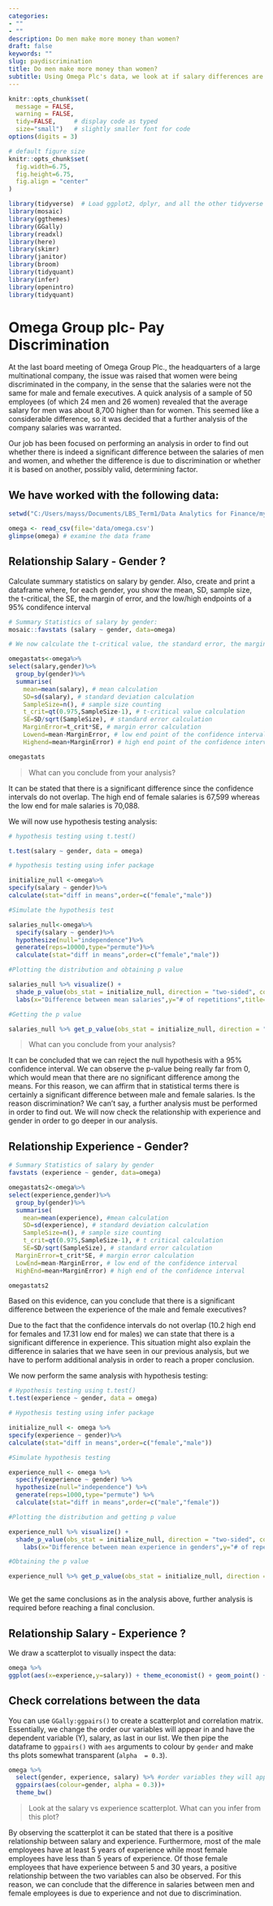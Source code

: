 ```yaml
---
categories:
- ""
- ""
description: Do men make more money than women?
draft: false
keywords: ""
slug: paydiscrimination
title: Do men make more money than women?
subtitle: Using Omega Plc's data, we look at if salary differences are due to discrimination.
---
```



```r
knitr::opts_chunk$set(
  message = FALSE, 
  warning = FALSE, 
  tidy=FALSE,     # display code as typed
  size="small")   # slightly smaller font for code
options(digits = 3)

# default figure size
knitr::opts_chunk$set(
  fig.width=6.75, 
  fig.height=6.75,
  fig.align = "center"
)
```


```r
library(tidyverse)  # Load ggplot2, dplyr, and all the other tidyverse packages
library(mosaic)
library(ggthemes)
library(GGally)
library(readxl)
library(here)
library(skimr)
library(janitor)
library(broom)
library(tidyquant)
library(infer)
library(openintro)
library(tidyquant)
```


# Omega Group plc- Pay Discrimination


At the last board meeting of Omega Group Plc., the headquarters of a large multinational company, the issue was raised that women were being discriminated in the company, in the sense that the salaries were not the same for male and female executives. A quick analysis of a sample of 50 employees (of which 24 men and 26 women) revealed that the average salary for men was about 8,700 higher than for women. This seemed like a considerable difference, so it was decided that a further analysis of the company salaries was warranted. 

Our job has been focused on performing an analysis in order to find out whether there is indeed a significant difference between the salaries of men and women, and whether the difference is due to discrimination or whether it is based on another, possibly valid, determining factor. 


## We have worked with the following data:


```r
setwd("C:/Users/mayss/Documents/LBS_Term1/Data Analytics for Finance/my_website/content/projects/project1")

omega <- read_csv(file='data/omega.csv')
glimpse(omega) # examine the data frame
```

## Relationship Salary - Gender ?

Calculate summary statistics on salary by gender. Also, create and print a dataframe where, for each gender, you show the mean, SD, sample size, the t-critical, the SE, the margin of error, and the low/high endpoints of a 95% condifence interval

```r
# Summary Statistics of salary by gender:
mosaic::favstats (salary ~ gender, data=omega)

# We now calculate the t-critical value, the standard error, the margin of error and the low/high endpoints of a 95% condifence interval:

omegastats<-omega%>%
select(salary,gender)%>%
  group_by(gender)%>%
  summarise(
    mean=mean(salary), # mean calculation
    SD=sd(salary), # standard deviation calculation
    SampleSize=n(), # sample size counting
    t_crit=qt(0.975,SampleSize-1), # t-critical value calculation
    SE=SD/sqrt(SampleSize), # standard error calculation
    MarginError=t_crit*SE, # margin error calculation
    Lowend=mean-MarginError, # low end point of the confidence interval
    Highend=mean+MarginError) # high end point of the confidence interval

omegastats

```

> What can you conclude from your analysis? 

It can be stated that there is a significant difference since the confidence intervals do not overlap. The high end of female salaries is 67,599 whereas the low end for male salaries is 70,088.



We will now use hypothesis testing analysis:

```r
# hypothesis testing using t.test() 

t.test(salary ~ gender, data = omega)

# hypothesis testing using infer package

initialize_null <-omega%>%
specify(salary ~ gender)%>%
calculate(stat="diff in means",order=c("female","male")) 

#Simulate the hypothesis test

salaries_null<-omega%>%
  specify(salary ~ gender)%>%
  hypothesize(null="independence")%>%
  generate(reps=10000,type="permute")%>%
  calculate(stat="diff in means",order=c("female","male"))

#Plotting the distribution and obtaining p value

salaries_null %>% visualize() +
  shade_p_value(obs_stat = initialize_null, direction = "two-sided", color="black")+
  labs(x="Difference between mean salaries",y="# of repetitions",title="Any significant difference between men and women's salaries?",subtitle="Null hypothesis distribution and p-value")+theme_economist()

#Getting the p value

salaries_null %>% get_p_value(obs_stat = initialize_null, direction = "two_sided")


```

> What can you conclude from your analysis? 

It can be concluded that we can reject the null hypothesis with a 95% confidence interval. We can observe the p-value being really far from 0, which would mean that there are no significant difference among the means. For this reason, we can affirm that in statistical terms there is certainly a significant difference between male and female salaries. Is the reason discrimination? We can't say, a further analysis must be performed in order to find out. We will now check the relationship with experience and gender in order to go deeper in our analysis.


## Relationship Experience - Gender?

```r
# Summary Statistics of salary by gender
favstats (experience ~ gender, data=omega)

omegastats2<-omega%>%
select(experience,gender)%>%
  group_by(gender)%>%
  summarise(
    mean=mean(experience), #mean calculation
    SD=sd(experience), # standard deviation calculation
    SampleSize=n(), # sample size counting
    t_crit=qt(0.975,SampleSize-1), # t critical calculation
    SE=SD/sqrt(SampleSize), # standard error calculation
  MarginError=t_crit*SE, # margin error calculation
  LowEnd=mean-MarginError, # low end of the confidence interval
  HighEnd=mean+MarginError) # high end of the confidence interval

omegastats2


```

Based on this evidence, can you conclude that there is a significant difference between the experience of the male and female executives? 

Due to the fact that the confidence intervals do not overlap (10.2 high end for females and 17.31 low end for males) we can state that there is a significant difference in experience. This situation might also explain the difference in salaries that we have seen in our previous analysis, but we have to perform additional analysis in order to reach a proper conclusion.

We now perform the same analysis with hypothesis testing:


```r

# Hypothesis testing using t.test() 
t.test(experience ~ gender, data = omega)

# Hypothesis testing using infer package

initialize_null <- omega %>%
specify(experience ~ gender)%>%
calculate(stat="diff in means",order=c("female","male")) 

#Simulate hypothesis testing

experience_null <- omega %>%
  specify(experience ~ gender) %>%
  hypothesize(null="independence") %>%
  generate(reps=1000,type="permute") %>%
  calculate(stat="diff in means",order=c("male","female"))

#Plotting the distribution and getting p value

experience_null %>% visualize() +
  shade_p_value(obs_stat = initialize_null, direction = "two-sided", color ="black")+
    labs(x="Difference between mean experience in genders",y="# of repetitions",title="any significant difference between men and women's experience?",subtitle="Null hypothesis distribution and p-value")+theme_economist()

#Obtaining the p value

experience_null %>% get_p_value(obs_stat = initialize_null, direction = "two_sided")



```

We get the same conclusions as in the analysis above, further analysis is required before reaching a final conclusion.



## Relationship Salary - Experience ?

We draw a scatterplot to visually inspect the data:


```r

omega %>% 
ggplot(aes(x=experience,y=salary)) + theme_economist() + geom_point() + geom_line() + labs(title="Experience vs salary relationship",x="Years of Experience",y="Salary $")

```


## Check correlations between the data
You can use `GGally:ggpairs()` to create a scatterplot and correlation matrix. Essentially, we change the order our variables will appear in and have the dependent variable (Y), salary, as last in our list. We then pipe the dataframe to `ggpairs()` with `aes` arguments to colour by `gender` and make ths plots somewhat transparent (`alpha  = 0.3`).

```r
omega %>% 
  select(gender, experience, salary) %>% #order variables they will appear in ggpairs()
  ggpairs(aes(colour=gender, alpha = 0.3))+
  theme_bw()
```

> Look at the salary vs experience scatterplot. What can you infer from this plot? 

By observing the scatterplot it can be stated that there is a positive relationship between salary and experience. Furthermore, most of the male employees have at least 5 years of experience while most female employees have less than 5 years of experience. Of those female employees that have experience between 5 and 30 years, a positive relationship between the two variables can also be observed. For this reason, we can conclude that the difference in salaries between men and female employees is due to experience and not due to discrimination.

